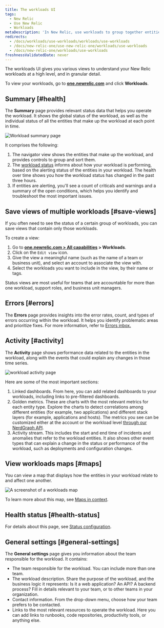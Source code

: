 ```yaml
---
title: The workloads UI
tags:
  - New Relic
  - Use New Relic
  - Workloads
metaDescription: 'In New Relic, use workloads to group together entities that make up a specific business service, making it easier to isolate and troubleshoot issues.'
redirects:
  - /docs/workloads/use-workloads/workloads/use-workloads
  - /docs/new-relic-one/use-new-relic-one/workloads/use-workloads
  - /docs/new-relic-one/workloads/use-workloads
freshnessValidatedDate: never
---
```


The workloads UI gives you various views to understand your New Relic workloads at a high level, and in granular detail.

To view your workloads, go to <DNT>**[one.newrelic.com](https://one.newrelic.com/all-capabilities)**</DNT> and click <DNT>**Workloads**</DNT>.

## Summary [#health]

The <DNT>**Summary**</DNT> page provides relevant status data that helps you operate the workload. It shows the global status of the workload, as well as the individual status of all the entities that make up the workload at each point in time.

<img
  title="Workload summary page"
  alt="Workload summary page"
  src="/images/workloads_screenshot-crop_workload-summary-page.webp"
/>

It comprises the following:

1. The navigator view shows the entities that make up the workload, and provides controls to group and sort them.
2. The [workload status](/docs/new-relic-one/use-new-relic-one/workloads/workload-status-views-notifications/) informs about how your workload is performing, based on the alerting status of the entities in your workload. The health over time shows you how the workload status has changed in the past three hours.
3. If entities are alerting, you'll see a count of criticals and warnings and a summary of the open conditions, which helps you identify and troubleshoot the most important issues.

## Save views of multiple workloads [#save-views]

If you often need to see the status of a certain group of workloads, you can save views that contain only those workloads.

To create a view:

1. Go to <DNT>**[one.newrelic.com > All capabilities](https://one.newrelic.com/all-capabilities) > Workloads**</DNT>.
2. Click on the <Icon name="fe-edit-2"/> `Edit view` icon.
3. Give the view a meaningful name (such as the name of a team or business unit), and select an account to associate the view with.
4. Select the workloads you want to include in the view, by their name or tags.

Status views are most useful for teams that are accountable for more than one workload, support roles, and business unit managers.

## Errors [#errors]

The <DNT>**Errors**</DNT> page provides insights into the error rates, count, and types of errors occurring within the workload. It helps you identify problematic areas and prioritize fixes. For more information, refer to [Errors inbox.](/docs/errors-inbox/getting-started/)


## Activity [#activity]

The <DNT>**Activity**</DNT> page shows performance data related to the entities in the workload, along with the events that could explain any changes in those time series.

<img
  title="workload activity page"
  alt="workload activity page"
  src="/images/workloads_screenshot-crop_workload-activity-page.webp"
/>

Here are some of the most important sections:

1. Linked dashboards. From here, you can add related dashboards to your workloads, including links to pre-filtered dashboards.
2. Golden metrics. These are charts with the most relevant metrics for each entity type. Explore the charts to detect correlations among different entities (for example, two applications) and different stack layers (for example, applications and hosts). The metrics you see can be customized either at the account or the workload level [through our NerdGraph API](/docs/apis/nerdgraph/examples/golden-metrics-entities-nerdgraph-api-tutorial/#customize-golden-metrics).
3. Activity stream. This includes the start and end time of incidents and anomalies that refer to the workload entities. It also shows other event types that can explain a change in the status or performance of the workload, such as deployments and configuration changes.

## View workloads maps [#maps]

You can view a map that displays how the entities in your workload relate to and affect one another.

<img
  title="Workloads map"
  alt="A screenshot of a workloads map"
  src="/images/workloads_screenshot-crop_workload-map.webp"
/>

To learn more about this map, see [Maps in context](/docs/new-relic-solutions/new-relic-one/ui-data/maps-in-context).

## Health status [#health-status]

For details about this page, see [Status configuration](/docs/new-relic-solutions/new-relic-one/workloads/workload-status-configuration).

## General settings [#general-settings]

The <DNT>**General settings**</DNT> page gives you information about the team responsible for the workload. It contains:

* The team responsible for the workload. You can include more than one team.
* The workload description. Share the purpose of the workload, and the business logic it represents: Is it a web application? An API? A backend process? Fill in details relevant to your team, or to other teams in your organization.
* Contact information. From the drop-down menu, choose how your team prefers to be contacted.
* Links to the most relevant resources to operate the workload. Here you can add links to runbooks, code repositories, productivity tools, or anything else.
